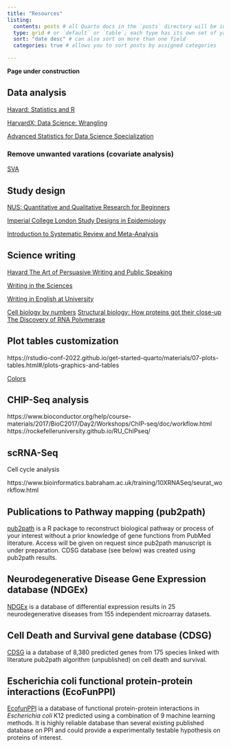 ```yaml
---
title: "Resources"
listing: 
  contents: posts # all Quarto docs in the `posts` directory will be included on your listing page
  type: grid # or `default` or `table`; each type has its own set of yaml options to include
  sort: "date desc" # can also sort on more than one field
  categories: true # allows you to sort posts by assigned categories 

---
```


**Page under construction**

## Data analysis


[Havard: Statistics and R](https://pll.harvard.edu/course/statistics-and-r?delta=0)

[HarvardX: Data Science: Wrangling](https://www.edx.org/learn/data-science/harvard-university-data-science-wrangling)

[Advanced Statistics for Data Science Specialization](https://www.coursera.org/specializations/advanced-statistics-data-science)


### Remove unwanted varations (covariate analysis)

[SVA](https://master.bioconductor.org/packages/release/workflows/vignettes/rnaseqGene/inst/doc/rnaseqGene.html)


## Study design

[NUS: Quantitative and Qualitative Research for Beginners](https://www.edx.org/learn/research/the-national-university-of-singapore-quantitative-and-qualitative-research-for-beginners)

[Imperial College London Study Designs in Epidemiology](https://www.coursera.org/learn/study-designs-epidemiology)

[Introduction to Systematic Review and Meta-Analysis](https://www.coursera.org/learn/study-designs-epidemiology)

## Science writing

[Havard The Art of Persuasive Writing and Public Speaking](https://pll.harvard.edu/course/rhetoric-art-persuasive-writing-and-public-speaking)

[Writing in the Sciences](https://www.coursera.org/learn/sciwrite)

[Writing in English at University](https://www.coursera.org/learn/writing-english-university)

[Cell biology by numbers](https://book.bionumbers.org/what-is-faster-transcription-or-translation/)
[Structural biology: How proteins got their close-up](https://knowablemagazine.org/content/article/living-world/2022/structural-biology-how-proteins-got-their-closeup)
[The Discovery of RNA Polymerase](https://www.jbc.org/article/S0021-9258(19)47849-6/fulltext)
[]()

## Plot tables customization

https://rstudio-conf-2022.github.io/get-started-quarto/materials/07-plots-tables.html#/plots-graphics-and-tables

[Colors](https://visme.co/blog/website-color-schemes/)


## CHIP-Seq analysis

https://www.bioconductor.org/help/course-materials/2017/BioC2017/Day2/Workshops/ChIP-seq/doc/workflow.html
https://rockefelleruniversity.github.io/RU_ChIPseq/



## scRNA-Seq

Cell cycle analysis

https://www.bioinformatics.babraham.ac.uk/training/10XRNASeq/seurat_workflow.html


## Publications to Pathway mapping (pub2path)

[pub2path](https://github.com/vijaykumarmuley/pub2path/blob/main/README.md) is a R package to reconstruct biological pathway or process of your interest without a prior knowledge of gene functions from PubMed literature. Access will be given on request since pub2path manuscript is under preparation. CDSG database (see below) was created using pub2path results.

## Neurodegenerative Disease Gene Expression database (NDGEx)

[NDGEx](http://ndgex.lavis.unam.mx/) is a database of differential expression results in 25 neurodegenerative diseases from 155 independent microarray datasets. 

## Cell Death and Survival gene database (CDSG)

[CDSG](http://cdsg.lavis.unam.mx) ia a database of 8,380 predicted genes from 175 species linked with literature pub2path algorithm (unpublished) on cell death and survival.

## Escherichia coli functional protein-protein interactions (EcoFunPPI)

[EcofunPPI](http://www.cdfd.org.in/ecofunppi/) ia a database of functional protein-protein interactions in *Escherichia coli* K12 predicted using a combination of 9 machine learning methods. It is highly reliable database than several existing published database on PPI and could provide a experimentally testable hypothesis on proteins of interest.

